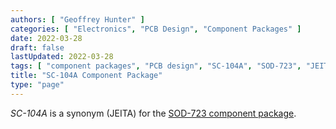```yaml
---
authors: [ "Geoffrey Hunter" ]
categories: [ "Electronics", "PCB Design", "Component Packages" ]
date: 2022-03-28
draft: false
lastUpdated: 2022-03-28
tags: [ "component packages", "PCB design", "SC-104A", "SOD-723", "JEITA", "EIAJ" ]
title: "SC-104A Component Package"
type: "page"
---
```



_SC-104A_ is a synonym (JEITA) for the [SOD-723 component package](/pcb-design/component-packages/sod-723-component-package).

